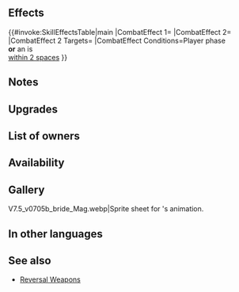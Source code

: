 {{Weapon Infobox
|tagid=SID_エンゲージリング＋
|intID=3611
|image=wep_mg078
|exclusive=0
|weaponType=Red Tome
|cost=300
|might=12
|range=2
|effect=If unit initiates combat or is within 2 spaces of an ally, grants Atk/Spd/Def/Res+4 to unit and inflicts penalty on foe's Atk/Spd/Def/Res = current bonus on each of foe's stats × 2 during combat. (Calculates each stat penalty independently; example: if foe has +7 bonus to Atk, inflicts Atk-14, for a net penalty of Atk-7.)
|required=Ring of Affiance
|refinePaths=default
|refineSP=350
|refineMedals=500
|refineStones=50
|properties=
}}
==Effects==
{{#invoke:SkillEffectsTable|main
|CombatEffect 1={{SkillEffectText|Temporary buffs|Atk/Spd/Def/Res|4}}
|CombatEffect 2={{SkillEffectText|Temporary Debuffs|Atk/Spd/Def/Res|2 x {{SEt|Bonus}} on<br>each of {{SkillTargetText|Foe}}'s stats}}
|CombatEffect 2 Targets={{SkillTargetText|Foe}}
|CombatEffect Conditions=Player phase<br>'''or''' an {{SkillTargetText|Ally}} is<br>[[within 2 spaces]]
}}
==Notes==
{{IfUnitInitiates}}
{{Temporary buffs}}
{{TemporaryDebufffromBonus|source=the foe}}
==Upgrades==
{{Weapon Upgrade List}}
==List of owners==
{{Skill Hero List}}
==Availability==
{{PassiveFocusList}}
{{PassiveDistributionList}}
{{PassiveCombatManualList}}
==Gallery==
<gallery>
V7.5_v0705b_bride_Mag.webp|Sprite sheet for {{PAGENAME}}'s animation.
</gallery>
==In other languages==
{{OtherLanguages
|japanese=エンゲージリング＋
|german=Verlobungsring+
|spanishEU=Alianza de boda +
|spanishLA=Alianza de boda +
|french=Bague d'alliance +
|italian=Fede nuziale+
|chineseTW=訂婚戒指＋
|portuguese=Anel de noivado+
}}
==See also==
{{See also skills|cond=Description LIKE '%inflicts penalty on foe%current bonus%× 2%' AND (Exclusive='1' AND (Name NOT LIKE '%+' OR Name NOT LIKE '%reversal %'))}}
* [[Skill families/Weapons#Reversal|Reversal Weapons]]
{{Weapons Navbox}}